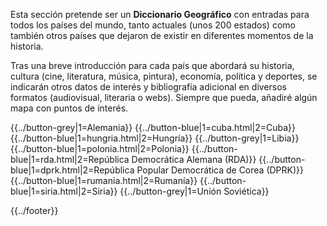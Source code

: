 {{header|1=Portada}}

Esta sección pretende ser un '''Diccionario Geográfico''' con entradas para todos los países del mundo, tanto actuales (unos 200 estados) como también otros países que dejaron de existir en diferentes momentos de la historia.

Tras una breve introducción para cada país que abordará su historia, cultura (cine, literatura, música, pintura), economía, política y deportes, se indicarán otros datos de interés y bibliografía adicional en diversos formatos (audiovisual, literaria o webs). Siempre que pueda, añadiré algún mapa con puntos de interés.

{{../button-grey|1=Alemania}}
{{../button-blue|1=cuba.html|2=Cuba}}
{{../button-blue|1=hungria.html|2=Hungría}}
{{../button-grey|1=Libia}}
{{../button-blue|1=polonia.html|2=Polonia}}
{{../button-blue|1=rda.html|2=República Democrática Alemana (RDA)}}
{{../button-blue|1=dprk.html|2=República Popular Democrática de Corea (DPRK)}}
{{../button-blue|1=rumania.html|2=Rumanía}}
{{../button-blue|1=siria.html|2=Siria}}
{{../button-grey|1=Unión Soviética}}

<!--
<a class="mw-ui-button mw-ui-grey" href="#">Bolivia</a>
<a class="mw-ui-button mw-ui-grey" href="#">Ecuador</a>
<a class="mw-ui-button mw-ui-grey" href="#">España</a>
<a class="mw-ui-button mw-ui-grey" href="#">Estados Unidos</a>
<a class="mw-ui-button mw-ui-grey" href="#">República Árabe Saharaui Democrática (RASD)</a>
<a class="mw-ui-button mw-ui-grey" href="#">Siria</a>
<a class="mw-ui-button mw-ui-grey" href="#">Unión Soviética</a>
<a class="mw-ui-button mw-ui-grey" href="#">Venezuela</a>
</p>
-->

{{../footer}}
